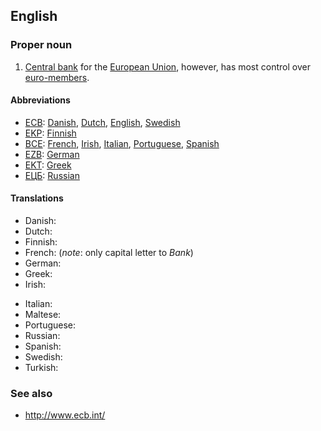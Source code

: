 {{wikipedia}}
==English==

===Proper noun===
{{en-proper noun}}

# [[central bank|Central bank]] for the [[European Union]], however, has most control over [[euro-members]].

====Abbreviations====
*[[ECB]]: [[Danish]], [[Dutch]], [[English]], [[Swedish]]
*[[EKP]]: [[Finnish]]
*[[BCE]]: [[French]], [[Irish]], [[Italian]], [[Portuguese]], [[Spanish]]
*[[EZB]]: [[German]]
*[[ΕΚΤ]]: [[Greek]]
*[[ЕЦБ]]: [[Russian]]

====Translations====
{{trans-top|central bank for the European Union}}
*Danish: {{t|da|Den Europæiske Centralbank}}
*Dutch: {{t|nl|Europese Centrale Bank}}
*Finnish: {{t|fi|Euroopan keskuspankki}}
*French: {{t|fr|Banque centrale européenne|f}} (''note'': only capital letter to ''Bank'')
*German: {{t|de|Europäische Zentralbank}}
*Greek: {{t|el|Ευρωπαϊκή Κεντρική Τράπεζα}}
*Irish: {{t|ga|Banc Ceannais na hEorpa|xs=Irish}}
{{trans-mid}}
*Italian: {{t|it|Banca Centrale Europea}}
*Maltese: {{t|mt|Bank Ċentrali Ewropew|xs=Maltese}}
*Portuguese: {{t|pt|Banco Central Europeu}}
*Russian: {{t|ru|Европейский центральный банк}}
*Spanish: {{t|es|Banco Central Europeo}}
*Swedish: {{t|sv|Europeiska centralbanken}}
* Turkish: {{t|tr|Avrupa Merkez Bankası}}
{{trans-bottom}}

===See also===
*http://www.ecb.int/